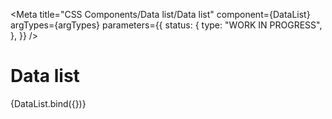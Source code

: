 
<Meta
  title="CSS Components/Data list/Data list"
  component={DataList}
  argTypes={argTypes}
  parameters={{
    status: {
      type: "WORK IN PROGRESS",
    },
  }}
/>

# Data list

<Canvas>
  <Story name="Data list" args={defaultArgs}>
    {DataList.bind({})}
  </Story>
</Canvas>

<ArgsTable story="Data list" />
